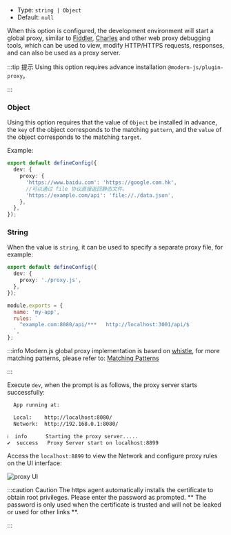 - Type: `string | Object`
- Default: `null`

When this option is configured, the development environment will start a global proxy, similar to [Fiddler](https://www.telerik.com/fiddler), [Charles](https://www.charlesproxy.com/) and other web proxy debugging tools, which can be used to view, modify HTTP/HTTPS requests, responses, and can also be used as a proxy server.

:::tip 提示
Using this option requires advance installation `@modern-js/plugin-proxy`。

:::

### Object

Using this option requires that the value of `Object` be installed in advance, the `key` of the object corresponds to the matching `pattern`, and the `value` of the object corresponds to the matching `target`.

Example:

```ts title="modern.config.ts"
export default defineConfig({
  dev: {
    proxy: {
      'https://www.baidu.com': 'https://google.com.hk',
      //可以通过 file 协议直接返回静态文件。
      'https://example.com/api': 'file://./data.json',
    },
  },
});
```

### String

When the value is `string`, it can be used to specify a separate proxy file, for example:

```ts title="modern.config.ts"
export default defineConfig({
  dev: {
    proxy: './proxy.js',
  },
});
```

```js title="proxy.js"
module.exports = {
  name: 'my-app',
  rules: `
    ^example.com:8080/api/***   http://localhost:3001/api/$
  `,
};
```

:::info
Modern.js global proxy implementation is based on [whistle](https://wproxy.org/whistle/), for more matching patterns, please refer to: [Matching Patterns](https://wproxy.org/whistle/pattern.html)

:::

Execute `dev`, when the prompt is as follows, the proxy server starts successfully:

```bash
  App running at:

  Local:    http://localhost:8080/
  Network:  http://192.168.0.1:8080/

ℹ  info      Starting the proxy server.....
✔  success   Proxy Server start on localhost:8899
```

Access the `localhost:8899` to view the Network and configure proxy rules on the UI interface:

![proxy UI](https://lf3-static.bytednsdoc.com/obj/eden-cn/aphqeh7uhohpquloj/modern-js/docs/dev-proxy.png)

:::caution Caution
The https agent automatically installs the certificate to obtain root privileges. Please enter the password as prompted. ** The password is only used when the certificate is trusted and will not be leaked or used for other links **.

:::
